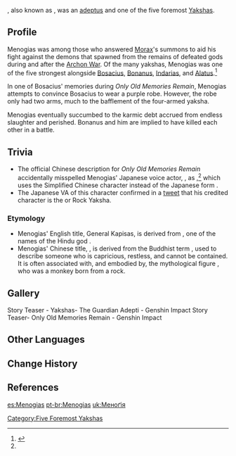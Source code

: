 {{Character Infobox
|type             = Historical
|image            = NPC Menogias.png
|deceased         = Past
|element          = Geo
|region           = Liyue
|affiliation      = Adepti
|affiliation2     = Yakshas
|title            = General Kapisas
|voiceEN          = [https://www.michaelmalconian.com Michael Malconian]<ref>Twitter: [https://twitter.com/ActingMalconian/status/1533904200744112129 EN VA Self Announcement]</ref>
|voiceCN          = [https://zh.moegirl.org.cn/徐翔 徐翔]<ref name="VA">Bilibili: [https://www.bilibili.com/video/BV1mW4y1C7eD 《原神》剧情PV-「惟余旧忆」]</ref>
|voiceJP          = [http://amuleto.jp/talents/kuzeshuichi.html Kuze Shuichi (久瀬秋一)]<ref name="VA" />
}}
{{Lang|'''Menogias'''|zh=弥怒|zh_rm=Mínù}}, also known as {{lang|'''General Kapisas'''|zh=心猿大将}}, was an [[adeptus]] and one of the five foremost [[Yaksha]]s.

==Profile==
Menogias was among those who answered [[Morax]]'s summons to aid his fight against the demons that spawned from the remains of defeated gods during and after the [[Archon War]]. Of the many yakshas, Menogias was one of the five strongest alongside [[Bosacius]], [[Bonanus]], [[Indarias]], and [[Xiao|Alatus]].<ref>{{Ref/Book|Yakshas: The Guardian Adepti}}</ref>

In one of Bosacius' memories during ''Only Old Memories Remain'', Menogias attempts to convince Bosacius to wear a purple robe. However, the robe only had two arms, much to the bafflement of the four-armed yaksha.

Menogias eventually succumbed to the karmic debt accrued from endless slaughter and perished. Bonanus and him are implied to have killed each other in a battle.

==Trivia==
*The official Chinese description for ''Only Old Memories Remain'' accidentally misspelled Menogias' Japanese voice actor, {{lang|Kuze Shuichi|ja=久瀬秋一}}, as {{lang|mini=1|zh=久濑秋一}},<ref name="VA" /> which uses the Simplified Chinese character {{lang|mini=1|zh=濑}} instead of the Japanese {{w|Shinjitai}} form {{lang|mini=1|ja=瀬}}.
* The Japanese VA of this character confirmed in a [https://twitter.com/shu1_qz/status/1532479290809659392 tweet] that his credited character is the {{Lang|ja=岩夜叉|mini=1}} or Rock Yaksha.

===Etymology===
* Menogias' English title, General Kapisas, is derived from {{Lang|mini=1|sa={{wt|कपीश}}|sa_rm=Kapīśa|sa_lit=Monkey God}}, one of the names of the Hindu god {{W|Hanuman}}.
*Menogias' Chinese title, {{lang|mini=1|zh=心猿大将|zh_tl=General Xīnyuán|zh_lit=General Mind-Monkey}}, is derived from the Buddhist term {{w|monkey mind}}, used to describe someone who is capricious, restless, and cannot be contained. It is often associated with, and embodied by, the mythological figure {{w|Sun Wukong}}, who was a monkey born from a rock.

==Gallery==
<gallery hideaddbutton="true" captionalign="center">
Story Teaser - Yakshas- The Guardian Adepti - Genshin Impact
Story Teaser- Only Old Memories Remain - Genshin Impact
</gallery>

==Other Languages ==
{{Other Languages|default_hidden=1
|en      = Menogias
|zhs     = 弥怒
|zhs_rm  = Mínù
|zht     = 彌怒
|zht_rm  = Mínù
|ja      = 弥怒
|ja_rm   = Minu<ref>{{Ref/Quest|At Tunnel's End, Light|note=Japanese Voice-Over}}</ref>
|ko      = {{tt|미노|彌怒}}
|ko_rm   = Mino
|es      = Menogias
|fr      = Ménogias
|ru      = Меногиас
|th      = Menogias
|vi      = {{tt|Di Nộ|彌怒}}
|de      = Menogias
|id      = Menogias
|pt      = Menogias
}}

==Change History==
{{Change History|1.3}}

==References==
{{Reflist}}

[[es:Menogias]]
[[pt-br:Menogias]]
[[uk:Меноґія]]
[[Category:Five Foremost Yakshas]]